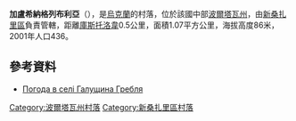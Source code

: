 {{coord|49|16|41|N|34|28|28|E|scale:100000_region:UA|display=title}}

'''加盧希納格列布利亞'''（{{lang-uk|Галущина Гребля}}），是[[烏克蘭|烏克蘭]]的村落，位於該國中部[[波爾塔瓦州|波爾塔瓦州]]，由[[新桑扎里區|新桑扎里區]]負責管轄，距離[[庫斯托洛韋|庫斯托洛韋]]0.5公里，面積1.07平方公里，海拔高度86米，2001年人口436。

==參考資料==
* [http://weather.in.ua/ua/poltavskaja/4853 Погода в селі Галущина Гребля]{{Wayback|url=http://weather.in.ua/ua/poltavskaja/4853 |date=20111219204257 }}

{{DEFAULTSORT:Галущина Гребля}}
[[Category:波爾塔瓦州村落|Category:波爾塔瓦州村落]]
[[Category:新桑扎里區村落|Category:新桑扎里區村落]]


{{Poltava-geo-stub}}